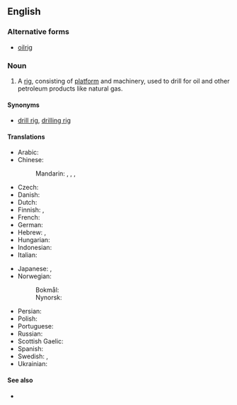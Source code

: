 {{also|oilrig}}
==English==

===Alternative forms===
* [[oilrig]]

===Noun===
{{en-noun}}

# A [[rig]], consisting of [[platform]] and machinery, used to drill for oil and other petroleum products like natural gas.

====Synonyms====
* {{sense|oil-drilling equipment}} [[drill rig]], [[drilling rig]]

====Translations====
{{trans-top|oil-drilling platform}}
* Arabic: {{t-needed|ar}}
* Chinese:
*: Mandarin: {{t|cmn|[[石油]][[鑽塔]]|sc=Hani}}, {{t|cmn|[[石油]][[钻塔]]|tr=shíyóu zuàntǎ|sc=Hani}}, {{t|cmn|[[石油]][[鑽台]]|sc=Hani}}, {{t|cmn|[[石油]][[钻台]]|tr=shíyóu zuàntái|sc=Hani}}
* Czech: {{t|cs|ropná plošina|f}}
* Danish: {{t|da|borerig}}
* Dutch: {{t+|nl|boortoren}}
* Finnish: {{t+|fi|öljynporauslautta}}, {{t+|fi|öljylautta}}
* French: {{t+|fr|foreuse|f}}
* German: {{t+|de|Bohrturm|m}}
* Hebrew: {{t+|he|אַסְדַּת קִדּוּחַ|f|tr=asdát qiddúaẖ}}, {{t|he|אַסְדַּת נֵפְט|f|tr=asdát neft}}
* Hungarian: {{t+|hu|fúrótorony}}
* Indonesian: {{t|id|rig pengeboran}}
* Italian: {{t|it|impianto di trivellazione}}
{{trans-mid}}
* Japanese: {{t|ja|石油プラットフォーム|tr=sekiyu purattofōmu|sc=Jpan}}, {{t|ja|石油リグ|tr=sekiyu rigu|sc=Jpan}}
* Norwegian: {{t|no|borerigg}} {{qualifier|literally [[drilling rig]]}}
*: Bokmål: {{t|nb|oljerigg|m}}
*: Nynorsk: {{t|nn|oljerigg|m}}
* Persian: {{t-needed|fa}}
* Polish: {{t|pl|wieża wiertnicza|f}}
* Portuguese: {{t|pt|plataforma de poço de petróleo|f}}
* Russian: {{t|ru|бурова́я вы́шка|f}}
* Scottish Gaelic: {{t|gd|rioga ola|m}}
* Spanish: {{t|es|plataforma petrolera|f}}
* Swedish: {{t|sv|oljeborrtorn|n}}, {{t|sv|oljeplattform|c}}
* Ukrainian: {{t|uk|бурова́ ви́шка|f}}
{{trans-bottom}}

====See also====
* {{pedialite|Drilling rig}}